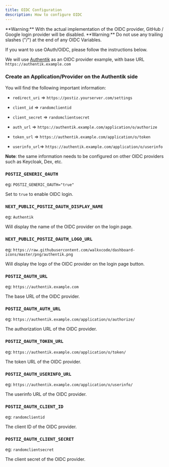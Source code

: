 ```yaml
---
title: OIDC Configuration
description: How to configure OIDC
---
```



<Callout type="warning">
  **Warning:** With the actual implementation of the OIDC provider, GitHub / Google login
  provider will be disabled.
</Callout>

<Callout type="warning">
  **Warning:** Do not use any trailing slashes ("/") at the end of any OIDC Variables.
</Callout>

If you want to use OAuth/OIDC, please follow the instructions below.

We will use [Authentik](https://goauthentik.io/) as an OIDC provider example, with base URL `https://authentik.example.com`

<Steps>

### Create an Application/Provider on the Authentik side

You will find the following important information:

- `redirect_uri` => `https://postiz.yourserver.com/settings`

- `client_id` => `randomclientid`

- `client_secret` => `randomclientsecret`

- `auth_url` => `https://authentik.example.com/application/o/authorize`

- `token_url` => `https://authentik.example.com/application/o/token`

- `userinfo_url`=> `https://authentik.example.com/application/o/userinfo`

**Note**: the same information needs to be configured on other OIDC providers such as Keycloak, Dex, etc.

### `POSTIZ_GENERIC_OAUTH`

eg: `POSTIZ_GENERIC_OAUTH="true"`

Set to `true` to enable OIDC login.

### `NEXT_PUBLIC_POSTIZ_OAUTH_DISPLAY_NAME`

eg: `Authentik`

Will display the name of the OIDC provider on the login page.

### `NEXT_PUBLIC_POSTIZ_OAUTH_LOGO_URL`

eg: `https://raw.githubusercontent.com/walkxcode/dashboard-icons/master/png/authentik.png`

Will display the logo of the OIDC provider on the login page button.

### `POSTIZ_OAUTH_URL`

eg: `https://authentik.example.com`

The base URL of the OIDC provider.

### `POSTIZ_OAUTH_AUTH_URL`

eg: `https://authentik.example.com/application/o/authorize/`

The authorization URL of the OIDC provider.

### `POSTIZ_OAUTH_TOKEN_URL`

eg: `https://authentik.example.com/application/o/token/`

The token URL of the OIDC provider.

### `POSTIZ_OAUTH_USERINFO_URL`

eg: `https://authentik.example.com/application/o/userinfo/`

The userinfo URL of the OIDC provider.

### `POSTIZ_OAUTH_CLIENT_ID`

eg: `randomclientid`

The client ID of the OIDC provider.

### `POSTIZ_OAUTH_CLIENT_SECRET`

eg: `randomclientsecret`

The client secret of the OIDC provider.

</Steps>
